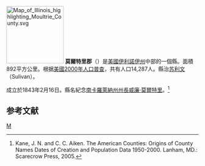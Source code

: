 {{noteTA
|T=zh-hans:莫尔特里县 (伊利诺伊州);zh-hk:莫爾特里縣 (伊利諾伊州);zh-tw:莫爾特里郡 (伊利諾州);
|1=zh-hans:莫尔特里县;zh-hk:莫爾特里縣;zh-tw:莫爾特里郡;
}}
[[File:Map_of_Illinois_highlighting_Moultrie_County.svg|150px]]
'''莫爾特里郡'''（{{lang-en|Moultrie County}}）是[[美國|美國]][[伊利諾伊州|伊利諾伊州]]中部的一個縣。面積892平方公里。根据[[美國2000年人口普查|美國2000年人口普查]]，共有人口14,287人。縣治[[苏利文_(伊利诺伊州)|苏利文]]（Sulivan）。

成立於1843年2月16日。縣名紀念[[南卡羅萊納州|南卡羅萊納州]][[南卡羅萊納州州長|州長]][[威廉·莫爾特里|威廉·莫爾特里]]。<ref>Kane, J. N. and C. C. Aiken. The American Counties: Origins of County Names Dates of Creation and Population Data 1950-2000. Lanham, MD.: Scarecrow Press, 2005.</ref>

== 参考文献 ==
<div class="references-small">
<references />
</div>

{{伊利诺伊州}}
{{莫爾特里縣 (伊利諾伊州)}}

[[Category:伊利諾州行政區劃|M]]